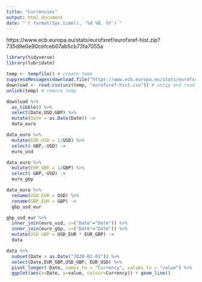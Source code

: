 ```yaml
---
title: "Currencies"
output: html_document
date: "`r format(Sys.time(), '%d %B, %Y')`"
---
```


https://www.ecb.europa.eu/stats/eurofxref/eurofxref-hist.zip?735d9e0e90cefceb07ab5cb73fa7055a

<font size="1"> 

</font> 

```r
library(tidyverse)
library(lubridate)

temp <- tempfile() # create temp
suppressMessages(download.file("https://www.ecb.europa.eu/stats/eurofxref/eurofxref-hist.zip?735d9e0e90cefceb07ab5cb73fa7055a",temp))
download <- read.csv(unz(temp, "eurofxref-hist.csv")) # unzip and read 
unlink(temp) # remove temp

download %>%
  as_tibble() %>%
  select(Date,USD,GBP) %>%
  mutate(Date = as.Date(Date)) ->
  data_euro

data_euro %>%
  mutate(EUR_USD = 1/USD) %>%
  select(-GBP,-USD) ->
  euro_usd

data_euro %>%
  mutate(EUR_GBP = 1/GBP) %>%
  select(-GBP,-USD) ->
  euro_gbp

data_euro %>%
  rename(USD_EUR = USD) %>%
  rename(GBP_EUR = GBP) ->
  gbp_usd_eur

gbp_usd_eur %>%
  inner_join(euro_usd, c=("Date"="Date")) %>%
  inner_join(euro_gbp, c=("Date"="Date")) %>%
  mutate(USD_GBP = USD_EUR * EUR_GBP) ->
  data
```


```r
data %>%
  subset(Date > as.Date("2020-02-01")) %>%
  select(Date,EUR_GBP,USD_GBP, EUR_USD) %>%
  pivot_longer(-Date, names_to = "Currency", values_to = "value") %>%
  ggplot(aes(x=Date, y=value, colour=Currency)) + geom_line() 
```
